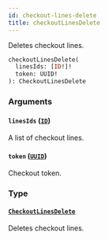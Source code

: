 ```yaml
---
id: checkout-lines-delete
title: checkoutLinesDelete
---
```



Deletes checkout lines.

```graphql
checkoutLinesDelete(
  linesIds: [ID!]!
  token: UUID!
): CheckoutLinesDelete
```


### Arguments

#### `linesIds` ([`ID`](../../../developer/api-reference/scalars/id))

A list of checkout lines.


#### `token` ([`UUID`](../../../developer/api-reference/scalars/uuid))

Checkout token.


### Type

#### [`CheckoutLinesDelete`](../../../developer/api-reference/objects/checkout-lines-delete) 

Deletes checkout lines.




